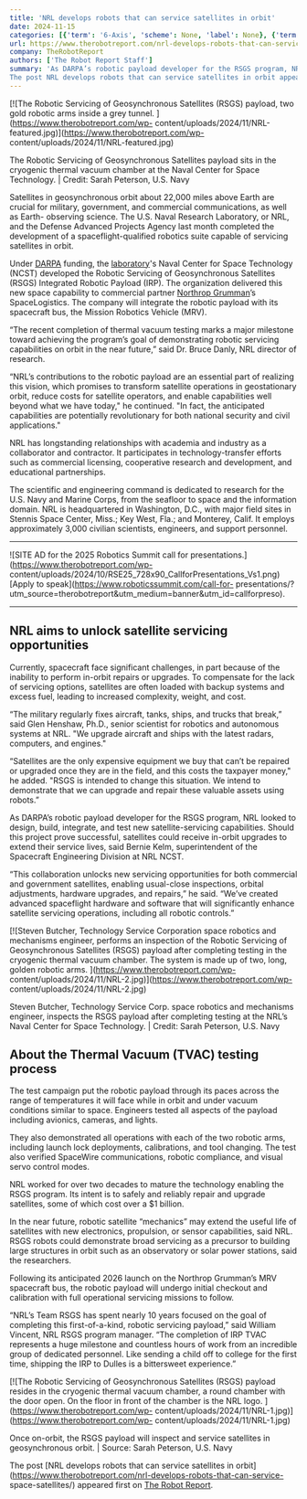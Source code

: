 ```yaml
---
title: 'NRL develops robots that can service satellites in orbit'
date: 2024-11-15
categories: [{'term': '6-Axis', 'scheme': None, 'label': None}, {'term': 'Aerospace', 'scheme': None, 'label': None}, {'term': 'Defense / Security', 'scheme': None, 'label': None}, {'term': 'End Effectors / Grippers', 'scheme': None, 'label': None}, {'term': 'Markets / Industries', 'scheme': None, 'label': None}, {'term': 'News', 'scheme': None, 'label': None}, {'term': 'DARPA', 'scheme': None, 'label': None}, {'term': 'northrop grumman', 'scheme': None, 'label': None}, {'term': 'NRL', 'scheme': None, 'label': None}, {'term': 'U.S. Navy', 'scheme': None, 'label': None}]
url: https://www.therobotreport.com/nrl-develops-robots-that-can-service-space-satellites/
company: TheRobotReport
authors: ['The Robot Report Staff']
summary: 'As DARPA’s robotic payload developer for the RSGS program, NRL looked to the future to build and test satellite servicing capabilities.
The post NRL develops robots that can service satellites in orbit appeared first on The Robot Report.'
---
```



[![The Robotic Servicing of Geosynchronous Satellites \(RSGS\) payload, two
gold robotic arms inside a grey tunnel. ](https://www.therobotreport.com/wp-
content/uploads/2024/11/NRL-featured.jpg)](https://www.therobotreport.com/wp-
content/uploads/2024/11/NRL-featured.jpg)

The Robotic Servicing of Geosynchronous Satellites payload sits in the cryogenic thermal vacuum chamber at the Naval Center for Space Technology. | Credit: Sarah Peterson, U.S. Navy 

Satellites in geosynchronous orbit about 22,000 miles above Earth are crucial
for military, government, and commercial communications, as well as Earth-
observing science. The U.S. Naval Research Laboratory, or NRL, and the Defense
Advanced Projects Agency last month completed the development of a
spaceflight-qualified robotics suite capable of servicing satellites in orbit.

Under [DARPA](https://www.therobotreport.com/tag/darpa/) funding, the
[laboratory](https://www.nrl.navy.mil/)'s Naval Center for Space Technology
(NCST) developed the Robotic Servicing of Geosynchronous Satellites (RSGS)
Integrated Robotic Payload (IRP). The organization delivered this new space
capability to commercial partner [Northrop
Grumman](https://www.therobotreport.com/tag/northrop-grumman/)’s
SpaceLogistics. The company will integrate the robotic payload with its
spacecraft bus, the Mission Robotics Vehicle (MRV).

“The recent completion of thermal vacuum testing marks a major milestone
toward achieving the program’s goal of demonstrating robotic servicing
capabilities on orbit in the near future,” said Dr. Bruce Danly, NRL director
of research.

“NRL’s contributions to the robotic payload are an essential part of realizing
this vision, which promises to transform satellite operations in geostationary
orbit, reduce costs for satellite operators, and enable capabilities well
beyond what we have today," he continued. "In fact, the anticipated
capabilities are potentially revolutionary for both national security and
civil applications."

NRL has longstanding relationships with academia and industry as a
collaborator and contractor. It participates in technology-transfer efforts
such as commercial licensing, cooperative research and development, and
educational partnerships.

The scientific and engineering command is dedicated to research for the U.S.
Navy and Marine Corps, from the seafloor to space and the information domain.
NRL is headquartered in Washington, D.C., with major field sites in Stennis
Space Center, Miss.; Key West, Fla.; and Monterey, Calif. It employs
approximately 3,000 civilian scientists, engineers, and support personnel.

* * *

![SITE AD for the 2025 Robotics Summit call for
presentations.](https://www.therobotreport.com/wp-
content/uploads/2024/10/RSE25_728x90_CallforPresentations_Vs1.png) [Apply to
speak](https://www.roboticssummit.com/call-for-
presentations/?utm_source=therobotreport&utm_medium=banner&utm_id=callforpreso).

* * *

## NRL aims to unlock satellite servicing opportunities

Currently, spacecraft face significant challenges, in part because of the
inability to perform in-orbit repairs or upgrades. To compensate for the lack
of servicing options, satellites are often loaded with backup systems and
excess fuel, leading to increased complexity, weight, and cost.

“The military regularly fixes aircraft, tanks, ships, and trucks that break,”
said Glen Henshaw, Ph.D., senior scientist for robotics and autonomous systems
at NRL. "We upgrade aircraft and ships with the latest radars, computers, and
engines."

“Satellites are the only expensive equipment we buy that can’t be repaired or
upgraded once they are in the field, and this costs the taxpayer money," he
added. "RSGS is intended to change this situation. We intend to demonstrate
that we can upgrade and repair these valuable assets using robots.”

As DARPA’s robotic payload developer for the RSGS program, NRL looked to
design, build, integrate, and test new satellite-servicing capabilities.
Should this project prove successful, satellites could receive in-orbit
upgrades to extend their service lives, said Bernie Kelm, superintendent of
the Spacecraft Engineering Division at NRL NCST.

“This collaboration unlocks new servicing opportunities for both commercial
and government satellites, enabling usual-close inspections, orbital
adjustments, hardware upgrades, and repairs,” he said. “We’ve created advanced
spaceflight hardware and software that will significantly enhance satellite
servicing operations, including all robotic controls.”

[![Steven Butcher, Technology Service Corporation space robotics and
mechanisms engineer, performs an inspection of the Robotic Servicing of
Geosynchronous Satellites \(RSGS\) payload after completing testing in the
cryogenic thermal vacuum chamber. The system is made up of two, long, golden
robotic arms. ](https://www.therobotreport.com/wp-
content/uploads/2024/11/NRL-2.jpg)](https://www.therobotreport.com/wp-
content/uploads/2024/11/NRL-2.jpg)

Steven Butcher, Technology Service Corp. space robotics and mechanisms engineer, inspects the RSGS payload after completing testing at the NRL’s Naval Center for Space Technology. | Credit: Sarah Peterson, U.S. Navy

## About the Thermal Vacuum (TVAC) testing process

The test campaign put the robotic payload through its paces across the range
of temperatures it will face while in orbit and under vacuum conditions
similar to space. Engineers tested all aspects of the payload including
avionics, cameras, and lights.

They also demonstrated all operations with each of the two robotic arms,
including launch lock deployments, calibrations, and tool changing. The test
also verified SpaceWire communications, robotic compliance, and visual servo
control modes.

NRL worked for over two decades to mature the technology enabling the RSGS
program. Its intent is to safely and reliably repair and upgrade satellites,
some of which cost over a $1 billion.

In the near future, robotic satellite “mechanics” may extend the useful life
of satellites with new electronics, propulsion, or sensor capabilities, said
NRL. RSGS robots could demonstrate broad servicing as a precursor to building
large structures in orbit such as an observatory or solar power stations, said
the researchers.

Following its anticipated 2026 launch on the Northrop Grumman’s MRV spacecraft
bus, the robotic payload will undergo initial checkout and calibration with
full operational servicing missions to follow.

“NRL’s Team RSGS has spent nearly 10 years focused on the goal of completing
this first-of-a-kind, robotic servicing payload,” said William Vincent, NRL
RSGS program manager. “The completion of IRP TVAC represents a huge milestone
and countless hours of work from an incredible group of dedicated personnel.
Like sending a child off to college for the first time, shipping the IRP to
Dulles is a bittersweet experience.”

[![The Robotic Servicing of Geosynchronous Satellites \(RSGS\) payload resides
in the cryogenic thermal vacuum chamber, a round chamber with the door open.
On the floor in front of the chamber is the NRL logo.
](https://www.therobotreport.com/wp-
content/uploads/2024/11/NRL-1.jpg)](https://www.therobotreport.com/wp-
content/uploads/2024/11/NRL-1.jpg)

Once on-orbit, the RSGS payload will inspect and service satellites in geosynchronous orbit. | Source: Sarah Peterson, U.S. Navy

The post [NRL develops robots that can service satellites in
orbit](https://www.therobotreport.com/nrl-develops-robots-that-can-service-
space-satellites/) appeared first on [The Robot
Report](https://www.therobotreport.com).

